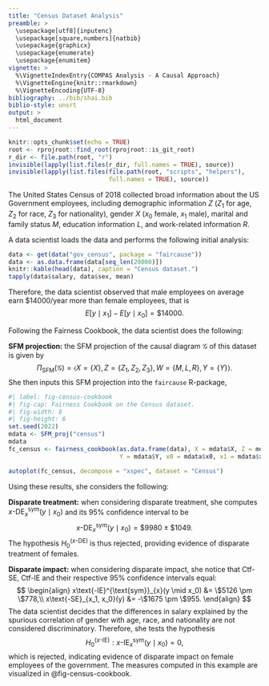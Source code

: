 ```yaml
---
title: "Census Dataset Analysis"
preamble: >
  \usepackage[utf8]{inputenc}
  \usepackage[square,numbers]{natbib}
  \usepackage{graphicx}
  \usepackage{enumerate}
  \usepackage{enumitem}
vignette: >
  %\VignetteIndexEntry{COMPAS Analysis - A Causal Approach}
  %\VignetteEngine{knitr::rmarkdown}
  %\VignetteEncoding{UTF-8}
bibliography: ../bib/shai.bib
biblio-style: unsrt
output: >
  html_document
---
```


```r
knitr::opts_chunk$set(echo = TRUE)
root <- rprojroot::find_root(rprojroot::is_git_root)
r_dir <- file.path(root, "r")
invisible(lapply(list.files(r_dir, full.names = TRUE), source))
invisible(lapply(list.files(file.path(root, "scripts", "helpers"),
                            full.names = TRUE), source))
```

The United States Census of 2018 collected broad information about the US Government employees, including demographic information $Z$ ($Z_1$ for age, $Z_2$ for race, $Z_3$ for nationality), gender $X$ ($x_0$ female, $x_1$ male), marital and family status $M$, education information $L$, and work-related information $R$. 

A data scientist loads the data and performs the following initial analysis:

```r
data <- get(data("gov_census", package = "faircause"))
data <- as.data.frame(data[seq_len(20000)])
knitr::kable(head(data), caption = "Census dataset.")
tapply(data$salary, data$sex, mean)
```

Therefore, the data scientist observed that male employees on average earn \$14000/year more than female employees, that is
$$ 
E[y \mid x_1] -  E[y \mid x_0] = \$14000.
$$

Following the Fairness Cookbook, the data scientist does the following:

**SFM projection:** the SFM projection of the causal diagram $\mathcal{G}$ of this dataset is given by
$$
\Pi_{\text{SFM}}(\mathcal{G}) = \langle X = \lbrace X \rbrace,  Z = \lbrace Z_1, Z_2, Z_3 \rbrace, W = \lbrace M, L, R\rbrace, Y = \lbrace Y \rbrace\rangle.
$$
She then inputs this SFM projection into the `faircause` R-package,
```r
#| label: fig-census-cookbook
#| fig-cap: Fairness Cookbook on the Census dataset.
#| fig-width: 8
#| fig-height: 6
set.seed(2022)
mdata <- SFM_proj("census")
mdata
fc_census <- fairness_cookbook(as.data.frame(data), X = mdata$X, Z = mdata$Z, W = mdata$W,
                               Y = mdata$Y, x0 = mdata$x0, x1 = mdata$x1)

autoplot(fc_census, decompose = "xspec", dataset = "Census")
```

Using these results, she considers the following:

**Disparate treatment:** when considering disparate treatment, she computes $x\text{-DE}^{\text{sym}}_{x}(y \mid x_0)$ and its 95\% confidence interval to be 
$$
x\text{-DE}^{\text{sym}}_{x}(y \mid x_0) = \$9980 \pm \$1049.
$$
The hypothesis $H_0^{(x\text{-DE})}$ is thus rejected, providing evidence of disparate treatment of females.

**Disparate impact:** when considering disparate impact, she notice that Ctf-SE, Ctf-IE and their respective 95\% confidence intervals equal:
$$
	\begin{align}
	    x\text{-IE}^{\text{sym}}_{x}(y \mid x_0) &= \$5126 \pm \$778,\\
	    x\text{-SE}_{x_1, x_0}(y) &= -\$1675 \pm  \$955.
	\end{align}
$$
The data scientist decides that the differences in salary explained by the spurious correlation of gender with age, race, and nationality are not considered discriminatory. Therefore, she tests the hypothesis
	$$H_0^{(x\text{-IE})}: x\text{-IE}^{\text{sym}}_{x}(y \mid x_0) = 0,$$ 
which is rejected, indicating evidence of disparate impact on female employees of the government. The measures computed in this example are visualized in @fig-census-cookbook.
